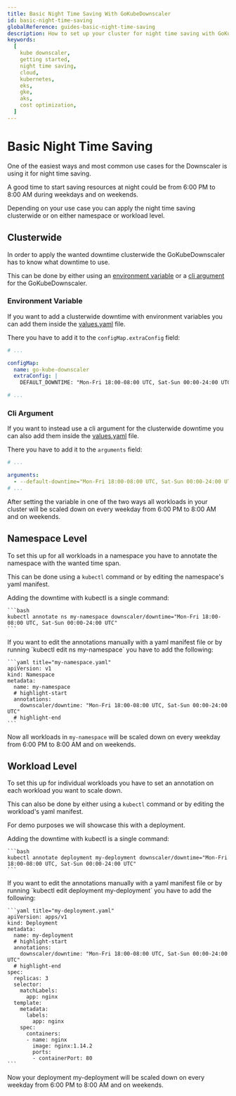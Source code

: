 ```yaml
---
title: Basic Night Time Saving With GoKubeDownscaler
id: basic-night-time-saving
globalReference: guides-basic-night-time-saving
description: How to set up your cluster for night time saving with GoKubeDownscaler.
keywords:
  [
    kube downscaler,
    getting started,
    night time saving,
    cloud,
    kubernetes,
    eks,
    gke,
    aks,
    cost optimization,
  ]
---
```



# Basic Night Time Saving

One of the easiest ways and most common use cases for the Downscaler is using it for night time saving.

A good time to start saving resources at night could be from 6:00 PM to 8:00 AM during weekdays and on weekends.

Depending on your use case you can apply the night time saving clusterwide or on either namespace or workload level.

## Clusterwide

In order to apply the wanted downtime clusterwide the GoKubeDownscaler has to know what downtime to use.

This can be done by either using an [environment variable](ref:docs-environment-variables) or a [cli argument](ref:docs-arguments) for the GoKubeDownscaler.

### Environment Variable

If you want to add a clusterwide downtime with environment variables
you can add them inside the [values.yaml](repo:deployments/chart/values.yaml) file.

There you have to add it to the `configMap.extraConfig` field:

```yaml title="values.yaml"
# ...

configMap:
  name: go-kube-downscaler
  extraConfig: |
    DEFAULT_DOWNTIME: "Mon-Fri 18:00-08:00 UTC, Sat-Sun 00:00-24:00 UTC"

# ...
```

### Cli Argument

If you want to instead use a cli argument for the clusterwide downtime
you can also add them inside the [values.yaml](repo:deployments/chart/values.yaml) file.

There you have to add it to the `arguments` field:

```yaml title="values.yaml"
# ...

arguments:
  - --default-downtime="Mon-Fri 18:00-08:00 UTC, Sat-Sun 00:00-24:00 UTC"
# ...
```

After setting the variable in one of the two ways
all workloads in your cluster will be scaled down on every weekday from 6:00 PM to 8:00 AM and on weekends.

## Namespace Level

To set this up for all workloads in a namespace you have to annotate the namespace with the wanted time span.

This can be done using a `kubectl` command or by editing the namespace's yaml manifest.

<Tabs>
  <TabItem value="kubectl" label="kubectl" default>
    Adding the downtime with kubectl is a single command:

    ```bash
    kubectl annotate ns my-namespace downscaler/downtime="Mon-Fri 18:00-08:00 UTC, Sat-Sun 00:00-24:00 UTC"
    ```

  </TabItem>
  <TabItem value="manifest" label="Edit manifest">
    If you want to edit the annotations manually with a yaml manifest file
    or by running `kubectl edit ns my-namespace` you have to add the following:

    ```yaml title="my-namespace.yaml"
    apiVersion: v1
    kind: Namespace
    metadata:
      name: my-namespace
      # highlight-start
      annotations:
        downscaler/downtime: "Mon-Fri 18:00-08:00 UTC, Sat-Sun 00:00-24:00 UTC"
      # highlight-end
    ```

  </TabItem>
</Tabs>

Now all workloads in `my-namespace` will be scaled down on every weekday from 6:00 PM to 8:00 AM
and on weekends.

## Workload Level

To set this up for individual workloads you have to set an annotation on each workload you want to scale down.

This can also be done by either using a `kubectl` command or by editing the workload's yaml manifest.

For demo purposes we will showcase this with a deployment.

<Tabs>
  <TabItem value="kubectl" label="kubectl" default>
    Adding the downtime with kubectl is a single command:

    ```bash
    kubectl annotate deployment my-deployment downscaler/downtime="Mon-Fri 18:00-08:00 UTC, Sat-Sun 00:00-24:00 UTC"
    ```

  </TabItem>
  <TabItem value="manifest" label="Edit manifest">
    If you want to edit the annotations manually with a yaml manifest file
    or by running `kubectl edit deployment my-deployment` you have to add the following:

    ```yaml title="my-deployment.yaml"
    apiVersion: apps/v1
    kind: Deployment
    metadata:
      name: my-deployment
      # highlight-start
      annotations:
        downscaler/downtime: "Mon-Fri 18:00-08:00 UTC, Sat-Sun 00:00-24:00 UTC"
      # highlight-end
    spec:
      replicas: 3
      selector:
        matchLabels:
          app: nginx
      template:
        metadata:
          labels:
            app: nginx
        spec:
          containers:
          - name: nginx
            image: nginx:1.14.2
            ports:
            - containerPort: 80
    ```

  </TabItem>
</Tabs>

Now your deployment my-deployment will be scaled down on every weekday from 6:00 PM to 8:00 AM and on weekends.
